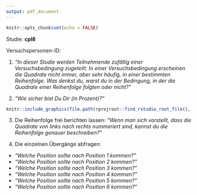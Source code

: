 ```yaml
---
output: pdf_document
---
```


```r
knitr::opts_chunk$set(echo = FALSE)
```

Studie: **cpl8**

Versuchspersonen-ID: \dotfill
\bigskip\bigskip

1. *"In dieser Studie werden Teilnehmende zufällig einer Versuchsbedingung zugeteilt: In einer Versuchsbedingung erscheinen die Quadrate nicht immer, aber sehr häufig, in einer bestimmten Reihenfolge. Was denkst du, warst du in der Bedingung, in der die Quadrate einer Reihenfolge folgten oder nicht?"*

\bigskip
\dotfill
\bigskip\bigskip



2. *"Wie sicher bist Du Dir (in Prozent)?"*

\bigskip
\dotfill
\bigskip\bigskip

```r
knitr::include_graphics(file.path(rprojroot::find_rstudio_root_file(), "illustrations", "hands-for-paper-digits.png"), rel_path = F)
```

3. Die Reihenfolge frei berichten lassen: *"Wenn man sich vorstellt, dass die Quadrate von links nach rechts nummeriert sind, kannst du die Reihenfolge genauer beschreiben?"*

\bigskip
\dotfill

\bigskip
\dotfill
\bigskip\bigskip

4. Die einzelnen Übergänge abfragen:
  - *"Welche Position sollte nach Position 1 kommen?"* \dotfill\bigskip
  - *"Welche Position sollte nach Position 2 kommen?"* \dotfill\bigskip
  - *"Welche Position sollte nach Position 3 kommen?"* \dotfill\bigskip
  - *"Welche Position sollte nach Position 4 kommen?"* \dotfill\bigskip
  - *"Welche Position sollte nach Position 5 kommen?"* \dotfill\bigskip
  - *"Welche Position sollte nach Position 6 kommen?"* \dotfill\bigskip

